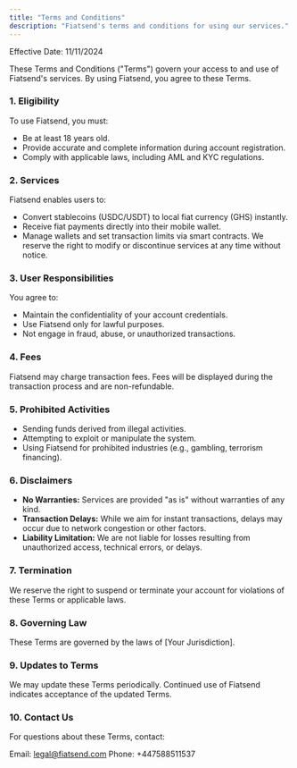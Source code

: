```yaml
---
title: "Terms and Conditions"
description: "Fiatsend's terms and conditions for using our services."
---
```


Effective Date: 11/11/2024

These Terms and Conditions ("Terms") govern your access to and use of Fiatsend's services. By using Fiatsend, you agree to these Terms.

### 1. Eligibility

To use Fiatsend, you must:

- Be at least 18 years old.
- Provide accurate and complete information during account registration.
- Comply with applicable laws, including AML and KYC regulations.

### 2. Services

Fiatsend enables users to:

- Convert stablecoins (USDC/USDT) to local fiat currency (GHS) instantly.
- Receive fiat payments directly into their mobile wallet.
- Manage wallets and set transaction limits via smart contracts.
  We reserve the right to modify or discontinue services at any time without notice.

### 3. User Responsibilities

You agree to:

- Maintain the confidentiality of your account credentials.
- Use Fiatsend only for lawful purposes.
- Not engage in fraud, abuse, or unauthorized transactions.

### 4. Fees

Fiatsend may charge transaction fees. Fees will be displayed during the transaction process and are non-refundable.

### 5. Prohibited Activities

- Sending funds derived from illegal activities.
- Attempting to exploit or manipulate the system.
- Using Fiatsend for prohibited industries (e.g., gambling, terrorism financing).

### 6. Disclaimers

- **No Warranties:** Services are provided "as is" without warranties of any kind.
- **Transaction Delays:** While we aim for instant transactions, delays may occur due to network congestion or other factors.
- **Liability Limitation:** We are not liable for losses resulting from unauthorized access, technical errors, or delays.

### 7. Termination

We reserve the right to suspend or terminate your account for violations of these Terms or applicable laws.

### 8. Governing Law

These Terms are governed by the laws of [Your Jurisdiction].

### 9. Updates to Terms

We may update these Terms periodically. Continued use of Fiatsend indicates acceptance of the updated Terms.

### 10. Contact Us

For questions about these Terms, contact:

Email: legal@fiatsend.com
Phone: +447588511537
